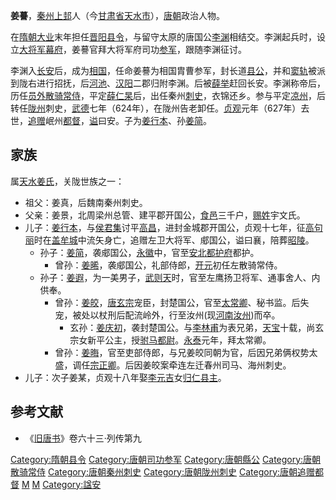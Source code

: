 '''姜謩'''{{BD|6世纪|？|627年||catIdx=J}}，[[秦州_(古代)|秦州]][[上邽县|上邽]]人（今[[甘肃省|甘肃省]][[天水市|天水市]]），[[唐朝|唐朝]]政治人物。

在[[隋朝|隋朝]][[大业_(年号)|大业]]末年担任[[晋阳县|晋阳]][[县令|县令]]，与留守太原的唐国公[[李渊|李渊]]相结交。李渊起兵时，设立[[大将军_(东亚)|大将军]][[幕府_(中國)|幕府]]，姜謩官拜大将军府司功[[参军|参军]]，跟随李渊征讨。

李渊入[[唐长安城|长安]]后，成为[[相国|相国]]，任命姜謩为相国胄曹参军，封长道[[县公|县公]]，并和[[窦轨|窦轨]]被派到陇右进行招抚，后[[河池郡|河池]]、[[汉阳郡|汉阳]]二郡归附李渊。后被[[薛举|薛举]]赶回长安。李渊称帝后，历任[[员外|员外]][[散骑常侍|散骑常侍]]，平定[[薛仁杲|薛仁杲]]后，出任秦州[[刺史|刺史]]，衣锦还乡。参与平定[[凉州|凉州]]，后转任[[陇州|陇州]]刺史，[[武德|武德]]七年（624年），在陇州告老卸任。[[貞觀_(唐朝)|贞观]]元年（627年）去世，[[追赠|追赠]]岷州[[都督|都督]]，[[谥|谥]]曰安。子为[[姜行本|姜行本]]、孙[[姜简|姜简]]。

==家族==
属[[天水姜氏|天水姜氏]]，关陇世族之一：
* 祖父：姜真，后魏南秦州刺史。
* 父亲：姜景，北周梁州总管、建平郡开国公，[[食邑|食邑]]三千户，[[赐姓|赐姓]]宇文氏。
* 儿子：[[姜行本|姜行本]]，与[[侯君集|侯君集]]讨平[[高昌|高昌]]，进封金城郡开国公，贞观十七年，征[[高句丽|高句丽]]时在[[盖牟城|盖牟城]]中流矢身亡，追赠左卫大将军、郕国公，谥曰襄，陪葬[[唐昭陵|昭陵]]。
** 孙子：[[姜简|姜简]]，袭郕国公，[[永徽|永徽]]中，官至[[安北都护府|安北都护府]]都护。
*** 曾孙：[[姜晞|姜晞]]，袭郕国公，礼部侍郎，[[开元|开元]]初任左散骑常侍。
** 孙子：[[姜遐|姜遐]]，为一美男子，[[武则天|武则天]]时，官至左鹰扬卫将军、通事舍人、内供奉。
*** 曾孙：[[姜皎|姜皎]]，[[唐玄宗|唐玄宗]]宠臣，封楚国公，官至[[太常卿|太常卿]]、秘书监。后失宠，被处以杖刑后配流岭外，行至汝州(现[[河南|河南]][[汝州|汝州]])而卒。
**** 玄孙：[[姜庆初|姜庆初]]，袭封楚国公。与[[李林甫|李林甫]]为表兄弟，[[天宝_(唐朝)|天宝]]十载，尚玄宗女新平公主，授[[驸马都尉|驸马都尉]]。[[永泰_(唐朝)|永泰]]元年，拜太常卿。
*** 曾孙：[[姜晦|姜晦]]，官至吏部侍郎，与兄姜皎同朝为官，后因兄弟俩权势太盛，调任[[宗正卿|宗正卿]]。后因姜皎案牵连左迁春州司马、海州刺史。
* 儿子：次子姜某，贞观十八年娶[[李元吉|李元吉]]女[[归仁县主|归仁县主]]。

==参考文献==
*《[[旧唐书|旧唐书]]》卷六十三·列传第九

{{DEFAULTSORT:J}}
[[Category:隋朝县令|Category:隋朝县令]]
[[Category:唐朝司功参军|Category:唐朝司功参军]]
[[Category:唐朝縣公|Category:唐朝縣公]]
[[Category:唐朝散骑常侍|Category:唐朝散骑常侍]]
[[Category:唐朝秦州刺史|Category:唐朝秦州刺史]]
[[Category:唐朝陇州刺史|Category:唐朝陇州刺史]]
[[Category:唐朝追赠都督|Category:唐朝追赠都督]]
[[Category:天水姜氏|M]]
[[Category:姜姓|M]]
[[Category:諡安|Category:諡安]]